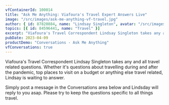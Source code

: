 ```yaml
---
vfContainerId: 100014
title: "Ask Me Anything: Viafoura's Travel Expert Answers Live"
image: "/src/images/ask-me-anything-vf-travel.jpg"
author: { id: 87820884, name: "Lindsay Singleton", avatar: "/src/images/LindsaySingleton.jpg" }
topics: [{ id: 84596441, name: "Travel" }]
excerpt: "Viafoura's Travel Correspondent Lindsay Singleton takes any and all travel related questions. Join the conversation now!"
pubDate: 2023-04-09
productDemo: "Conversations - Ask Me Anything"
vfConversations: true
---
```


Viafoura's Travel Correspondent Lindsay Singleton takes any and all travel related questions. Whether it's questions about travelling during and after the pandemic, top places to visit on a budget or anything else travel related, Lindsay is waiting to answer.

Simply post a message in the Conversations area below and Lindsday will reply to you asap. Please try to keep the questions specific to all things travel.
